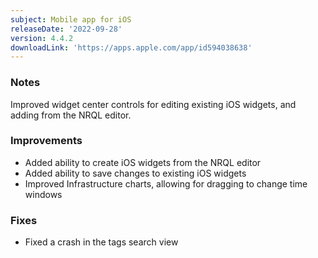 ```yaml
---
subject: Mobile app for iOS
releaseDate: '2022-09-28'
version: 4.4.2
downloadLink: 'https://apps.apple.com/app/id594038638'
---
```


### Notes

Improved widget center controls for editing existing iOS widgets, and adding from the NRQL editor.

### Improvements

* Added ability to create iOS widgets from the NRQL editor
* Added ability to save changes to existing iOS widgets
* Improved Infrastructure charts, allowing for dragging to change time windows

### Fixes

* Fixed a crash in the tags search view
